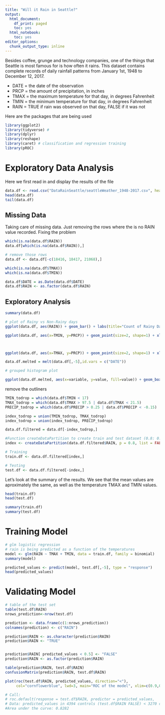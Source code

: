 ---
title: "Will it Rain in Seattle?"
output:
  html_document:
    df_print: paged
    toc: yes
  html_notebook:
    toc: yes
editor_options:
  chunk_output_type: inline
---

Besides coffee, grunge and technology companies, one of the things that Seattle is most famous for is how often it rains. This dataset contains complete records of daily rainfall patterns from January 1st, 1948 to December 12, 2017.

* DATE = the date of the observation
* PRCP = the amount of precipitation, in inches
* TMAX = the maximum temperature for that day, in degrees Fahrenheit
* TMIN = the minimum temperature for that day, in degrees Fahrenheit
* RAIN = TRUE if rain was observed on that day, FALSE if it was not

Here are the packages that are being used
```{r}
library(ggplot2)
library(tidyverse) # 
library(dplyr)
library(reshape)
library(caret) # classification and regression training
library(pROC)

```

# Exploratory Data Analysis

Here we first read in and display the results of the file
```{r}
data.df <- read.csv("DataRainSeattle/seattleWeather_1948-2017.csv", header = TRUE)
head(data.df)
tail(data.df)

```

## Missing Data 
Taking care of missing data. Just removing the rows where the is no RAIN value recorded. Fixing the problem 

```{r}
which(is.na(data.df$RAIN))
data.df[which(is.na(data.df$RAIN)),]

# remove those rows
data.df <- data.df[-c(18416, 18417, 21068),]

which(is.na(data.df$TMAX))
which(is.na(data.df$TMIN))

data.df$DATE = as.Date(data.df$DATE)
data.df$RAIN <- as.factor(data.df$RAIN)
```
## Exploratory Analysis

```{r}
summary(data.df)

# plot of Rainy vs Non-Rainy days
ggplot(data.df, aes(RAIN)) + geom_bar() + labs(title="Count of Rainy Day",  subtitle="1948 - 2017")

```

```{r}

ggplot(data.df, aes(x=TMIN, y=PRCP)) + geom_point(size=2, shape=1) + xlab("Minimum Temperature")  + ylab("Precipitation (Inches)") + labs(title="Low Temperature vs Precip",  subtitle="1948 - 2017")



ggplot(data.df, aes(x=TMAX, y=PRCP)) + geom_point(size=2, shape=1) + xlab("Maximum Temperature")  + ylab("Precipitation (Inches)") + labs(title="Max Temperature vs Precip",  subtitle="1948 - 2017")


```



```{r}
data.df.melted = melt(data.df[,-5],id.vars = c("DATE"))

# grouped histogram plot

ggplot(data.df.melted, aes(x=variable, y=value, fill=value)) + geom_boxplot()


```







remove the outliners
```{r}

TMIN_todrop = which(data.df$TMIN < 17)
TMAX_todrop = which(data.df$TMAX > 97.5 | data.df$TMAX < 21.5)
PRECIP_todrop = which(data.df$PRECIP > 0.25 | data.df$PRECIP < -0.15)

index_todrop = union(TMIN_todrop, TMAX_todrop)
index_todrop = union(index_todrop, PRECIP_todrop)

data.df.filtered = data.df[-index_todrop,]

```

```{r}
#Function createDataPartition to create train and test dataset (0.8: 0.2)
index <- createDataPartition(data.df.filtered$RAIN, p = 0.8, list = FALSE)

# Training
train.df <- data.df.filtered[index,]

# Testing
test.df <- data.df.filtered[-index,]
```

Let's look at the summary of the results. We see that the mean values are aproximately the same, as well as the temperature TMAX and TMIN values. 

```{r}
head(train.df)
head(test.df)

summary(train.df)
summary(test.df)
```


# Training Model
```{r}
# glm logistic regression
# rain is being predicted as a function of the temperatures
model <- glm(RAIN ~ TMAX + TMIN, data = train.df, family = binomial)
summary(model)
```


```{r}
predicted_values <- predict(model, test.df[,-5], type = "response")
head(predicted_values)

```

# Validating Model
```{r}
# table of the test set
table(test.df$RAIN)
nrows_prediction<-nrow(test.df)

prediction <- data.frame(c(1:nrows_prediction))
colnames(prediction) <- c("RAIN")

prediction$RAIN <- as.character(prediction$RAIN)
prediction$RAIN <- "TRUE"


prediction$RAIN[ predicted_values < 0.5] <- "FALSE"
prediction$RAIN <- as.factor(prediction$RAIN)

table(prediction$RAIN, test.df$RAIN)
confusionMatrix(prediction$RAIN, test.df$RAIN)
```

```{r}

plot(roc(test.df$RAIN, predicted_values, direction="<"),
     col="cornflowerblue", lwd=3, main="ROC of the model", xlim=c(0.9,0),ylim=c(0,1.0))

# Call:
# roc.default(response = test.df$RAIN, predictor = predicted_values,     direction = "<")
# Data: predicted_values in 4394 controls (test.df$RAIN FALSE) < 3270 cases (test.df$RAIN TRUE).
#Area under the curve: 0.8282
```



